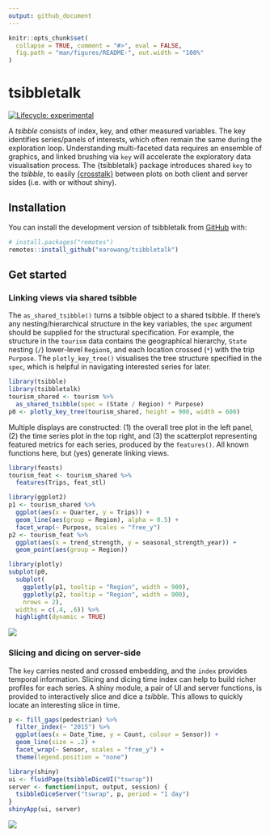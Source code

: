 ```yaml
---
output: github_document
---
```


<!-- README.md is generated from README.Rmd. Please edit that file -->

```r
knitr::opts_chunk$set(
  collapse = TRUE, comment = "#>", eval = FALSE,
  fig.path = "man/figures/README-", out.width = "100%"
)
```

# tsibbletalk

<!-- badges: start -->
[![Lifecycle: experimental](https://img.shields.io/badge/lifecycle-experimental-orange.svg)](https://www.tidyverse.org/lifecycle/#experimental)
<!-- badges: end -->

A *tsibble* consists of index, key, and other measured variables. The key identifies series/panels of interests, which often remain the same during the exploration loop. Understanding multi-faceted data requires an ensemble of graphics, and linked brushing via `key` will accelerate the exploratory data visualisation process. The {tsibbletalk} package introduces shared `key` to the *tsibble*, to easily [{crosstalk}](https://rstudio.github.io/crosstalk/) between plots on both client and server sides (i.e. with or without shiny).

## Installation

You can install the development version of tsibbletalk from [GitHub](https://github.com/) with:

``` r
# install.packages("remotes")
remotes::install_github("earowang/tsibbletalk")
```

## Get started

### Linking views via shared tsibble

The `as_shared_tsibble()` turns a tsibble object to a shared tsibble. If there's any nesting/hierarchical structure in the key variables, the `spec` argument should be supplied for the structural specification. For example, the structure in the `tourism` data contains the geographical hierarchy, `State` nesting (`/`) lower-level `Region`s, and each location crossed (`*`) with the trip `Purpose`. The `plotly_key_tree()` visualises the tree structure specified in the `spec`, which is helpful in navigating interested series for later.

```r
library(tsibble)
library(tsibbletalk)
tourism_shared <- tourism %>%
  as_shared_tsibble(spec = (State / Region) * Purpose)
p0 <- plotly_key_tree(tourism_shared, height = 900, width = 600)
```

Multiple displays are constructed: (1) the overall tree plot in the left panel, (2) the time series plot in the top right, and (3) the scatterplot representing featured metrics for each series, produced by the `features()`. All known functions here, but (yes) generate linking views.

```r
library(feasts)
tourism_feat <- tourism_shared %>%
  features(Trips, feat_stl)

library(ggplot2)
p1 <- tourism_shared %>%
  ggplot(aes(x = Quarter, y = Trips)) +
  geom_line(aes(group = Region), alpha = 0.5) +
  facet_wrap(~ Purpose, scales = "free_y")
p2 <- tourism_feat %>%
  ggplot(aes(x = trend_strength, y = seasonal_strength_year)) +
  geom_point(aes(group = Region))

library(plotly)
subplot(p0,
  subplot(
    ggplotly(p1, tooltip = "Region", width = 900),
    ggplotly(p2, tooltip = "Region", width = 900),
    nrows = 2),
  widths = c(.4, .6)) %>%
  highlight(dynamic = TRUE)
```

![](man/figures/tourism-crosstalk.gif)

### Slicing and dicing on server-side

The `key` carries nested and crossed embedding, and the `index` provides temporal information. Slicing and dicing time index can help to build richer profiles for each series. A shiny module, a pair of UI and server functions, is provided to interactively slice and dice a *tsibble*. This allows to quickly locate an interesting slice in time.

```r
p <- fill_gaps(pedestrian) %>%
  filter_index(~ "2015") %>% 
  ggplot(aes(x = Date_Time, y = Count, colour = Sensor)) +
  geom_line(size = .2) +
  facet_wrap(~ Sensor, scales = "free_y") +
  theme(legend.position = "none")

library(shiny)
ui <- fluidPage(tsibbleDiceUI("tswrap"))
server <- function(input, output, session) {
  tsibbleDiceServer("tswrap", p, period = "1 day")
}
shinyApp(ui, server)
```

![](man/figures/shiny-wrap.gif)
